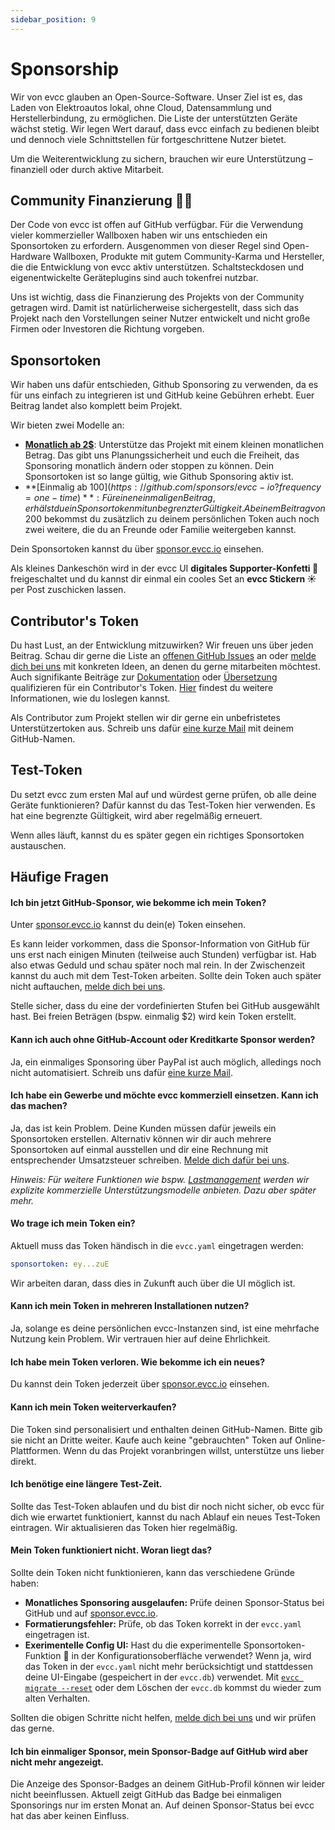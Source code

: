 ```yaml
---
sidebar_position: 9
---
```



# Sponsorship

Wir von evcc glauben an Open-Source-Software.
Unser Ziel ist es, das Laden von Elektroautos lokal, ohne Cloud, Datensammlung und Herstellerbindung, zu ermöglichen.
Die Liste der unterstützten Geräte wächst stetig.
Wir legen Wert darauf, dass evcc einfach zu bedienen bleibt und dennoch viele Schnittstellen für fortgeschrittene Nutzer bietet.

Um die Weiterentwicklung zu sichern, brauchen wir eure Unterstützung – finanziell oder durch aktive Mitarbeit.

## Community Finanzierung 🤘💚

Der Code von evcc ist offen auf GitHub verfügbar.
Für die Verwendung vieler kommerzieller Wallboxen haben wir uns entschieden ein Sponsortoken zu erfordern.
Ausgenommen von dieser Regel sind Open-Hardware Wallboxen, Produkte mit gutem Community-Karma und Hersteller, die die Entwicklung von evcc aktiv unterstützen.
Schaltsteckdosen und eigenentwickelte Geräteplugins sind auch tokenfrei nutzbar.

Uns ist wichtig, dass die Finanzierung des Projekts von der Community getragen wird.
Damit ist natürlicherweise sichergestellt, dass sich das Projekt nach den Vorstellungen seiner Nutzer entwickelt und nicht große Firmen oder Investoren die Richtung vorgeben.

## Sponsortoken

Wir haben uns dafür entschieden, Github Sponsoring zu verwenden, da es für uns einfach zu integrieren ist und GitHub keine Gebühren erhebt.
Euer Beitrag landet also komplett beim Projekt.

Wir bieten zwei Modelle an:

- **[Monatlich ab 2$](https://github.com/sponsors/evcc-io?frequency=recurring)**: Unterstütze das Projekt mit einem kleinen monatlichen Betrag.
Das gibt uns Planungssicherheit und euch die Freiheit, das Sponsoring monatlich ändern oder stoppen zu können.
Dein Sponsortoken ist so lange gültig, wie Github Sponsoring aktiv ist.
- **[Einmalig ab 100$](https://github.com/sponsors/evcc-io?frequency=one-time)**: Für einen einmaligen Beitrag, erhälst du ein Sponsortoken mit unbegrenzter Gültigkeit.
Ab einem Beitrag von 200$ bekommst du zusätzlich zu deinem persönlichen Token auch noch zwei weitere, die du an Freunde oder Familie weitergeben kannst.

Dein Sponsortoken kannst du über [sponsor.evcc.io](https://sponsor.evcc.io) einsehen.

Als kleines Dankeschön wird in der evcc UI **digitales Supporter-Konfetti 🎉** freigeschaltet und du kannst dir einmal ein cooles Set an **evcc Stickern ☀️** per Post zuschicken lassen.

## Contributor's Token

Du hast Lust, an der Entwicklung mitzuwirken?
Wir freuen uns über jeden Beitrag.
Schau dir gerne die Liste an [offenen GitHub Issues](https://github.com/evcc-io/evcc/issues) an oder [melde dich bei uns](mailto:info@evcc.io) mit konkreten Ideen, an denen du gerne mitarbeiten möchtest.
Auch signifikante Beiträge zur [Dokumentation](https://github.com/evcc-io/docs) oder [Übersetzung](https://github.com/evcc-io/evcc/blob/master/CONTRIBUTING.md#adding-or-modifying-translations) qualifizieren für ein Contributor's Token.
[Hier](https://github.com/evcc-io/evcc/blob/master/CONTRIBUTING.md) findest du weitere Informationen, wie du loslegen kannst.

Als Contributor zum Projekt stellen wir dir gerne ein unbefristetes Unterstützertoken aus.
Schreib uns dafür [eine kurze Mail](mailto:info@evcc.io) mit deinem GitHub-Namen.

## Test-Token

Du setzt evcc zum ersten Mal auf und würdest gerne prüfen, ob alle deine Geräte funktionieren?
Dafür kannst du das Test-Token hier verwenden.
Es hat eine begrenzte Gültigkeit, wird aber regelmäßig erneuert.

<SponsorToken />

Wenn alles läuft, kannst du es später gegen ein richtiges Sponsortoken austauschen.

## Häufige Fragen

#### Ich bin jetzt GitHub-Sponsor, wie bekomme ich mein Token?

Unter [sponsor.evcc.io](https://sponsor.evcc.io) kannst du dein(e) Token einsehen.

Es kann leider vorkommen, dass die Sponsor-Information von GitHub für uns erst nach einigen Minuten (teilweise auch Stunden) verfügbar ist.
Hab also etwas Geduld und schau später noch mal rein.
In der Zwischenzeit kannst du auch mit dem Test-Token arbeiten.
Sollte dein Token auch später nicht auftauchen, [melde dich bei uns](mailto:info@evcc.io).

Stelle sicher, dass du eine der vordefinierten Stufen bei GitHub ausgewählt hast.
Bei freien Beträgen (bspw. einmalig $2) wird kein Token erstellt.

#### Kann ich auch ohne GitHub-Account oder Kreditkarte Sponsor werden?

Ja, ein einmaliges Sponsoring über PayPal ist auch möglich, alledings noch nicht automatisiert.
Schreib uns dafür [eine kurze Mail](mailto:info@evcc.io).

#### Ich habe ein Gewerbe und möchte evcc kommerziell einsetzen. Kann ich das machen?

Ja, das ist kein Problem.
Deine Kunden müssen dafür jeweils ein Sponsortoken erstellen.
Alternativ können wir dir auch mehrere Sponsortoken auf einmal ausstellen und dir eine Rechnung mit entsprechender Umsatzsteuer schreiben.
[Melde dich dafür bei uns](mailto:info@evcc.io).

*Hinweis: Für weitere Funktionen wie bspw. [Lastmanagement](/docs/features/loadmanagement) werden wir explizite kommerzielle Unterstützungsmodelle anbieten.
Dazu aber später mehr.*

#### Wo trage ich mein Token ein?

Aktuell muss das Token händisch in die `evcc.yaml` eingetragen werden:

```yaml title="evcc.yaml"
sponsortoken: ey...zuE
```

Wir arbeiten daran, dass dies in Zukunft auch über die UI möglich ist.

#### Kann ich mein Token in mehreren Installationen nutzen?

Ja, solange es deine persönlichen evcc-Instanzen sind, ist eine mehrfache Nutzung kein Problem.
Wir vertrauen hier auf deine Ehrlichkeit.

#### Ich habe mein Token verloren. Wie bekomme ich ein neues?

Du kannst dein Token jederzeit über [sponsor.evcc.io](https://sponsor.evcc.io) einsehen.

#### Kann ich mein Token weiterverkaufen?

Die Token sind personalisiert und enthalten deinen GitHub-Namen.
Bitte gib sie nicht an Dritte weiter.
Kaufe auch keine "gebrauchten" Token auf Online-Plattformen.
Wenn du das Projekt voranbringen willst, unterstütze uns lieber direkt.

#### Ich benötige eine längere Test-Zeit.

Sollte das Test-Token ablaufen und du bist dir noch nicht sicher, ob evcc für dich wie erwartet funktioniert, kannst du nach Ablauf ein neues Test-Token eintragen.
Wir aktualisieren das Token hier regelmäßig.

#### Mein Token funktioniert nicht. Woran liegt das?

Sollte dein Token nicht funktionieren, kann das verschiedene Gründe haben:

- **Monatliches Sponsoring ausgelaufen:** Prüfe deinen Sponsor-Status bei GitHub und auf [sponsor.evcc.io](https://sponsor.evcc.io).
- **Formatierungsfehler:** Prüfe, ob das Token korrekt in der `evcc.yaml` eingetragen ist.
- **Exerimentelle Config UI:** Hast du die experimentelle Sponsortoken-Funktion 🧪 in der Konfigurationsoberfläche verwendet?
Wenn ja, wird das Token in der `evcc.yaml` nicht mehr berücksichtigt und stattdessen deine UI-Eingabe (gespeichert in der `evcc.db`) verwendet.
Mit [`evcc migrate --reset`](https://docs.evcc.io/docs/reference/cli/evcc_migrate) oder dem Löschen der `evcc.db` kommst du wieder zum alten Verhalten.

Sollten die obigen Schritte nicht helfen, [melde dich bei uns](mailto:info@evcc.io) und wir prüfen das gerne.

#### Ich bin einmaliger Sponsor, mein Sponsor-Badge auf GitHub wird aber nicht mehr angezeigt.

Die Anzeige des Sponsor-Badges an deinem GitHub-Profil können wir leider nicht beeinflussen.
Aktuell zeigt GitHub das Badge bei einmaligen Sponsorings nur im ersten Monat an.
Auf deinen Sponsor-Status bei evcc hat das aber keinen Einfluss.

